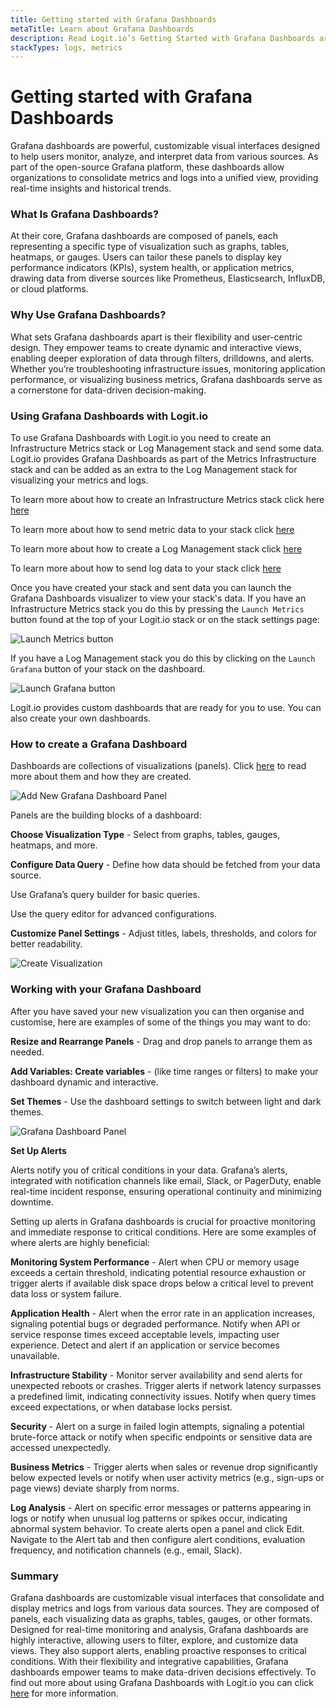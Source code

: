 ```yaml
---
title: Getting started with Grafana Dashboards
metaTitle: Learn about Grafana Dashboards
description: Read Logit.io’s Getting Started with Grafana Dashboards article and learn how to consolidate metrics and logs into a unified view
stackTypes: logs, metrics
---
```


# Getting started with Grafana Dashboards

Grafana dashboards are powerful, customizable visual interfaces designed to help users monitor, analyze, and interpret data from various sources. As part of the 
open-source Grafana platform, these dashboards allow organizations to consolidate metrics and logs into a unified view, providing real-time insights and historical 
trends.

### What Is Grafana Dashboards?

At their core, Grafana dashboards are composed of panels, each representing a specific type of visualization such as graphs, tables, heatmaps, or gauges. Users can 
tailor these panels to display key performance indicators (KPIs), system health, or application metrics, drawing data from diverse sources like Prometheus, Elasticsearch, 
InfluxDB, or cloud platforms.

### Why Use Grafana Dashboards?

What sets Grafana dashboards apart is their flexibility and user-centric design. They empower teams to create dynamic and interactive views, enabling deeper exploration of 
data through filters, drilldowns, and alerts. Whether you’re troubleshooting infrastructure issues, monitoring application performance, or visualizing business metrics, 
Grafana dashboards serve as a cornerstone for data-driven decision-making.

### Using Grafana Dashboards with Logit.io

To use Grafana Dashboards with Logit.io you need to create an Infrastructure Metrics stack or Log Management stack and send some data. Logit.io provides Grafana Dashboards as 
part of the Metrics Infrastructure stack and can be added as an extra to the Log Management stack for visualizing your metrics and logs.

To learn more about how to create an Infrastructure Metrics stack click here [here](../infrastructure-metrics/)

To learn more about how to send metric data to your stack click [here](../infrastructure-metrics/getting-started/)

To learn more about how to create a Log Management stack click [here](../log-management/)

To learn more about how to send log data to your stack click [here](../log-management/getting-started/)

Once you have created your stack and sent data you can launch the Grafana Dashboards visualizer to view your stack's data. If you have an Infrastructure Metrics stack you do 
this by pressing the `Launch Metrics` button found at the top of your Logit.io stack or on the stack settings page:

![Launch Metrics button](@/images/getting-started/metrics/launch-metrics.png)

If you have a Log Management stack you do this by clicking on the `Launch Grafana` button of your stack on the dashboard.

![Launch Grafana button](@/images/getting-started/metrics/launch-grafana.png)

Logit.io provides custom dashboards that are ready for you to use. You can also create your own dashboards.

### How to create a Grafana Dashboard

Dashboards are collections of visualizations (panels). Click [here](../infrastructure-metrics/visualizers/) to read more about them and how they are created.

![Add New Grafana Dashboard Panel](@/images/getting-started/metrics/add-new-panel.png)

Panels are the building blocks of a dashboard:

__Choose Visualization Type__ - Select from graphs, tables, gauges, heatmaps, and more.

__Configure Data Query__ - Define how data should be fetched from your data source.

Use Grafana’s query builder for basic queries.

Use the query editor for advanced configurations.

__Customize Panel Settings__ - Adjust titles, labels, thresholds, and colors for better readability.

![Create Visualization](@/images/getting-started/metrics/create-visualization.png)

### Working with your Grafana Dashboard

After you have saved your new visualization you can then organise and customise, here are examples of some of the things you may want to do:

__Resize and Rearrange Panels__ - Drag and drop panels to arrange them as needed.

__Add Variables: Create variables__ - (like time ranges or filters) to make your dashboard dynamic and interactive.

__Set Themes__ - Use the dashboard settings to switch between light and dark themes.

![Grafana Dashboard Panel](@/images/getting-started/metrics/panel.png)

__Set Up Alerts__

Alerts notify you of critical conditions in your data. Grafana’s alerts, integrated with notification channels like email, Slack, or PagerDuty, enable real-time incident response, 
ensuring operational continuity and minimizing downtime.

Setting up alerts in Grafana dashboards is crucial for proactive monitoring and immediate response to critical conditions. Here are some examples of where alerts are highly 
beneficial:

__Monitoring System Performance__ - Alert when CPU or memory usage exceeds a certain threshold, indicating potential resource exhaustion or trigger alerts if available disk space drops 
below a critical level to prevent data loss or system failure.

__Application Health__ - Alert when the error rate in an application increases, signaling potential bugs or degraded performance. Notify when API or service response times exceed 
acceptable levels, impacting user experience. Detect and alert if an application or service becomes unavailable.

__Infrastructure Stability__ - Monitor server availability and send alerts for unexpected reboots or crashes. Trigger alerts if network latency surpasses a predefined limit, indicating 
connectivity issues. Notify when query times exceed expectations, or when database locks persist.

__Security__ - Alert on a surge in failed login attempts, signaling a potential brute-force attack or notify when specific endpoints or sensitive data are accessed unexpectedly.

__Business Metrics__ - Trigger alerts when sales or revenue drop significantly below expected levels or notify when user activity metrics (e.g., sign-ups or page views) deviate sharply 
from norms.

__Log Analysis__ - Alert on specific error messages or patterns appearing in logs or notify when unusual log patterns or spikes occur, indicating abnormal system behavior.
To create alerts open a panel and click Edit. Navigate to the Alert tab and then configure alert conditions, evaluation frequency, and notification channels (e.g., email, Slack).

### Summary

Grafana dashboards are customizable visual interfaces that consolidate and display metrics and logs from various data sources. They are composed of panels, each visualizing 
data as graphs, tables, gauges, or other formats. Designed for real-time monitoring and analysis, Grafana dashboards are highly interactive, allowing users to filter, explore, and 
customize data views. They also support alerts, enabling proactive responses to critical conditions. With their flexibility and integrative capabilities, Grafana dashboards empower 
teams to make data-driven decisions effectively. To find out more about using Grafana Dashboards with Logit.io you can click [here](../log-management/opensearch/opensearch-dashboards/) 
for more information.